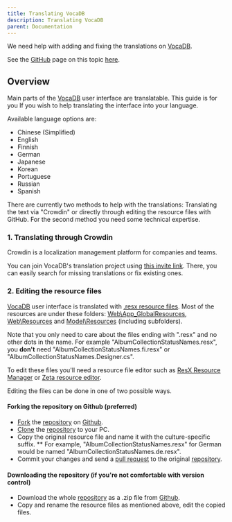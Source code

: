 ---
title: Translating VocaDB
description: Translating VocaDB
parent: Documentation
---

We need help with adding and fixing the translations on [VocaDB](https://vocadb.net/).

See the [GitHub](https://github.com/VocaDB/vocadb) page on this topic [here](https://github.com/VocaDB/vocadb/wiki/Translating-VocaDB).

## Overview
Main parts of the [VocaDB](https://vocadb.net/) user interface are translatable. This guide is for you If you wish to help translating the interface into your language.

Available language options are:
* Chinese (Simplified)
* English
* Finnish
* German
* Japanese
* Korean
* Portuguese
* Russian
* Spanish

There are currently two methods to help with the translations:
Translating the text via "Crowdin" or directly through editing the resource files with GitHub. For the second method you need some technical expertise.

### 1. Translating through Crowdin

Crowdin is a localization management platform for companies and teams.

You can join VocaDB's translation project using [this invite link](https://crowdin.com/project/vocadb/invite?h=8d85a8e422a7f8a6ea089630935c7fd61702299).
There, you can easily search for missing translations or fix existing ones.

### 2. Editing the resource files

[VocaDB](https://vocadb.net/) user interface is translated with [.resx resource files](https://msdn.microsoft.com/en-us/library/ekyft91f(v=vs.100).aspx). Most of the resources are under these folders:
[Web\App_GlobalResources](https://github.com/VocaDB/vocadb/tree/main/VocaDbWeb.Resources/App_GlobalResources), 
[Web\Resources](https://github.com/VocaDB/vocadb/tree/main/VocaDbWeb.Resources/Resources) and 
[Model\Resources](https://github.com/VocaDB/vocadb/tree/main/VocaDbModel/Resources) (including subfolders).

Note that you only need to care about the files ending with ".resx" and no other dots in the name. For example "AlbumCollectionStatusNames.resx", you **don't** need "AlbumCollectionStatusNames.fi.resx" or "AlbumCollectionStatusNames.Designer.cs".

To edit these files you'll need a resource file editor such as [ResX Resource Manager](https://github.com/tom-englert/ResXResourceManager/releases) or [Zeta resource editor](http://zetaresourceeditor.codeplex.com/).

Editing the files can be done in one of two possible ways.

#### Forking the repository on Github (preferred)

* [Fork](https://help.github.com/articles/fork-a-repo/) the [repository](https://github.com/VocaDB/vocadb) on [Github](https://github.com/VocaDB/vocadb).
* [Clone](https://help.github.com/articles/cloning-a-repository/) the [repository](https://github.com/VocaDB/vocadb) to your PC.
* Copy the original resource file and name it with the culture-specific suffix. 
** For example, "AlbumCollectionStatusNames.resx" for German would be named "AlbumCollectionStatusNames.de.resx".
* Commit your changes and send a [pull request](https://docs.github.com/en/pull-requests/collaborating-with-pull-requests/proposing-changes-to-your-work-with-pull-requests/creating-a-pull-request) to the original [repository](https://github.com/VocaDB/vocadb).

#### Downloading the repository (if you're not comfortable with version control)

* Download the whole [repository](https://github.com/VocaDB/vocadb/) as a .zip file from [Github](https://github.com/VocaDB/vocadb).
* Copy and rename the resource files as mentioned above, edit the copied files.